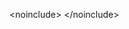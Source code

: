 {{example
|1={{{1|}}}
|lang={{{lang|}}}
|code=
#include &lt;iostream&gt;
#include &lt;regex&gt;

// TODO: Convert to wide-accepting
// std::match_results&lt;std::basic_string&lt;_ch&gt;::const_iterator&gt; m; does not work.
void show_matches(const std::string&amp; in, const std::string&amp; re)
{
    std::smatch m;
    std::regex_search(in, m, std::regex(re));
    if(m.empty()) {
        std::cout &lt;&lt; "input=[" &lt;&lt; in &lt;&lt; "], regex=[" &lt;&lt; re &lt;&lt; "]: NO MATCH\n";
    } else {
        std::cout &lt;&lt; "input=[" &lt;&lt; in &lt;&lt; "], regex=[" &lt;&lt; re &lt;&lt; "]: ";
        std::cout &lt;&lt; "prefix=[" &lt;&lt; m.prefix() &lt;&lt; "] ";
        for(std::size_t n = 0; n &lt; m.size(); ++n)
            std::cout &lt;&lt; " m[" &lt;&lt; n &lt;&lt; "]=[" &lt;&lt; m[n] &lt;&lt; "] ";
        std::cout &lt;&lt; "suffix=[" &lt;&lt; m.suffix() &lt;&lt; "]\n";
    }
}

{{{code|/* TODO */}}}
| p={{{p|}}}
| std={{{std|}}}
| output={{{output|}}}}}&lt;noinclude&gt;
{{documentation|content=This is a wrapper for [[Template:example]] used for the regex pages. It auto-includes a show_matches function. All other parameters are equivalent. Just call &lt;code&gt;&lt;nowiki&gt;{{:cpp/regex/example}}&lt;/nowiki&gt;&lt;/code&gt; instead.}}
&lt;/noinclude&gt;